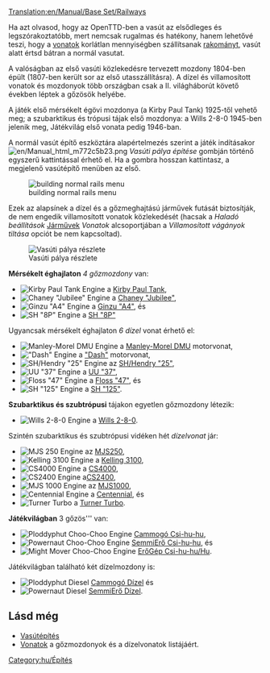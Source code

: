 [[Translation:en/Manual/Base Set/Railways]]
{{hu/Vasúti pálya típusai}}

Ha azt olvasod, hogy az OpenTTD-ben a vasút az elsődleges és legszórakoztatóbb, mert nemcsak rugalmas és hatékony, hanem lehetővé teszi, hogy a [[hu/Manual/Vonatok|vonatok]] korlátlan mennyiségben szállítsanak [[hu/Manual/Rakomány|rakományt]], vasút alatt értsd bátran a normál vasutat.

A valóságban az első vasúti közlekedésre tervezett mozdony 1804-ben épült (1807-ben került sor az első utasszállításra). A dízel és villamosított vonatok és mozdonyok több országban csak a II. világháborút követő években léptek a gőzösök helyébe.

A játék első mérsékelt égövi mozdonya (a Kirby Paul Tank) 1925-től vehető meg; a szubarktikus és trópusi tájak első mozdonya: a Wills 2-8-0 1945-ben jelenik meg, Játékvilág első vonata pedig 1946-ban.

A normál vasút építő eszköztára alapértelmezés szerint a játék indításakor [[File:en/Manual html m772c5b23.png]] ''Vasúti pálya építése'' gombján történő egyszerű kattintással érhető el. Ha a gombra hosszan kattintasz, a megjelenő vasútépítő menüben  az első.

[[File:hu/Openttd-rail1.png|none|building normal rails menu]]

Ezek az alapsínek a dízel és a gőzmeghajtású járművek futását biztosítják, de nem  engedik villamosított vonatok közlekedését (hacsak a ''Haladó beállítások'' [[hu/Haladó beállítások/Járművek#Villamosított vágányok letiltása|Járművek]] ''Vonatok'' alcsoportjában a ''Villamosított vágányok tiltása'' opciót be nem kapcsoltad). 

[[File:en/Railway.png|none|frame|Vasúti pálya részlete]]

'''Mérsékelt éghajlaton''' ''4 gőzmozdony'' van:
*[[File:en/Kirbypaultank.png|Kirby Paul Tank Engine]] a [[hu/Manual/Base Set/Trains/Kirby Paul Tank|Kirby Paul Tank]], 
*[[File:en/Chaneyjubilee.png|Chaney "Jubilee" Engine]] a [[hu/Manual/Base Set/Trains/Chaney "Jubilee"|Chaney "Jubilee"]],
*[[File:en/Ginzua4.png|Ginzu "A4" Engine]] a [[hu/Manual/Base Set/Trains/Ginzu "A4"|Ginzu "A4"]], és
*[[File:en/Sh8p.png|SH "8P" Engine]] a [[hu/Manual/Base Set/Trains/SH "8P"|SH "8P"]]
Ugyancsak mérsékelt éghajlaton ''6 dízel'' vonat érhető el:
*[[File:en/Manleymoreldmu.png|Manley-Morel DMU Engine]] a [[hu/Manual/Base Set/Trains/Manley-Morel DMU|Manley-Morel DMU]] motorvonat, 
*[[File:en/Dash.png|"Dash" Engine]] a [[hu/Manual/Base Set/Trains/Dash|"Dash"]] motorvonat,
*[[File:en/Shhendry25.png|SH/Hendry "25" Engine]] az [[hu/Manual/Base Set/Trains/SH/Hendry "25"|SH/Hendry "25"]],
*[[File:en/Uu37.png|UU "37" Engine]] a [[hu/Manual/Base Set/Trains/UU "37"|UU "37"]],
*[[File:en/Floss47.png|Floss "47" Engine]] a [[hu/Manual/Base Set/Trains/Floss "47"|Floss "47"]], és
*[[File:en/Sh125.png|SH "125" Engine]] a [[hu/Manual/Base Set/Trains/SH "125"|SH "125"]].


'''Szubarktikus és szubtrópusi''' tájakon egyetlen gőzmozdony létezik:
*[[File:en/Wills280.png|Wills 2-8-0 Engine]] a [[hu/Manual/Base Set/Trains/Wills 2-8-0|Wills 2-8-0]].
Szintén szubarktikus és szubtrópusi vidéken hét ''dízelvonat'' jár:
*[[File:en/Mjs250.png|MJS 250 Engine]] az [[hu/Manual/Base Set/Trains/MJS250|MJS250]],
*[[File:en/Kelling3100.png|Kelling 3100 Engine]] a [[hu/Manual/Base Set/Trains/Kelling 3100|Kelling 3100]],
*[[File:en/Cs4000.png|CS4000 Engine]] a [[hu/Manual/Base Set/Trains/CS4000|CS4000]],
*[[File:en/Cs2400.png|CS2400 Engine]] a[[hu/Manual/Base Set/Trains/CS2400|CS2400]],
*[[File:en/Mjs1000.png|MJS 1000 Engine]] az [[hu/Manual/Base Set/Trains/MJS 1000|MJS1000]],
*[[File:en/Centennial.png|Centennial Engine]] a [[Centennial/Hu>|Centennial]], és
*[[File:en/Turnerturbo.png|Turner Turbo]] a [[hu/Manual/Base Set/Trains/Turner Turbo|Turner Turbo]].


'''Játékvilágban''' 3 gőzös''' van:

*[[File:en/Ploddyphutchoochoo.png|Ploddyphut Choo-Choo Engine]] [[hu/Cammogó Csi-hu-hu|Cammogó Csi-hu-hu]],
*[[File:en/Powernautchoochoo.png|Powernaut Choo-Choo Engine]] [[hu/SemmiErő Csi-hu-hu|SemmiErő Csi-hu-hu]], és
*[[File:en/Mightymoverchoochoo.png|Might Mover Choo-Choo Engine]] [[hu/ErőGép Csi-hu-hu|ErőGép Csi-hu-hu/Hu]].
Játékvilágban található két dízelmozdony is:
*[[File:en/Ploddyphutdiesel.png|Ploddyphut Diesel]] [[hu/Cammogó Dízel|Cammogó Dízel]] és
*[[File:en/Powernautdiesel.png|Powernaut Diesel]] [[hu/SemmiErő Dízel|SemmiErő Dízel]].

==Lásd még==
*[[hu/Manual/Vasútépítés|Vasútépítés]]
*[[hu/Manual/Vonatok|Vonatok]] a gőzmozdonyok és a dízelvonatok listájáért.

[[Category:hu/Építés]]